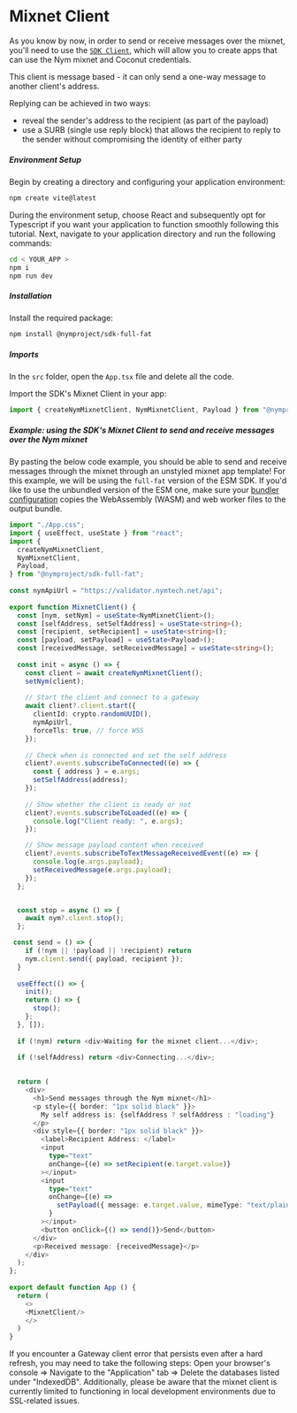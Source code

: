
# Mixnet Client

As you know by now, in order to send or receive messages over the mixnet, you'll need to use the [`SDK Client`](https://www.npmjs.com/package/@nymproject/sdk), which will allow you to create apps that can use the Nym mixnet and Coconut credentials.

This client is message based - it can only send a one-way message to another client's address.

Replying can be achieved in two ways:
- reveal the sender's address to the recipient (as part of the payload)
- use a SURB (single use reply block) that allows the recipient to reply to the sender without compromising the identity of either party

##### Environment Setup
Begin by creating a directory and configuring your application environment:

```bash
npm create vite@latest
```

During the environment setup, choose React and subsequently opt for Typescript if you want your application to function smoothly following this tutorial. Next, navigate to your application directory and run the following commands:
```bash
cd < YOUR_APP >
npm i 
npm run dev
```

##### Installation
Install the required package:
```bash
npm install @nymproject/sdk-full-fat 
```

##### Imports
In the `src` folder, open the `App.tsx` file and delete all the code.

Import the SDK's Mixnet Client in your app:
````js
import { createNymMixnetClient, NymMixnetClient, Payload } from "@nymproject/sdk-full-fat";
````

##### Example: using the SDK's Mixnet Client to send and receive messages over the Nym mixnet
By pasting the below code example, you should be able to send and receive messages through the mixnet through an unstyled mixnet app template!
<Callout type="warning" emoji="ℹ️">
    For this example, we will be using the `full-fat` version of the ESM SDK. If you'd like to use the unbundled version of the ESM one, make sure your [bundler configuration](../../bundling/bundling) copies the WebAssembly (WASM) and web worker files to the output bundle.
</Callout>

```ts
import "./App.css";
import { useEffect, useState } from "react";
import {
  createNymMixnetClient,
  NymMixnetClient,
  Payload,
} from "@nymproject/sdk-full-fat";
 
const nymApiUrl = "https://validator.nymtech.net/api";
 
export function MixnetClient() {
  const [nym, setNym] = useState<NymMixnetClient>();
  const [selfAddress, setSelfAddress] = useState<string>();
  const [recipient, setRecipient] = useState<string>();
  const [payload, setPayload] = useState<Payload>();
  const [receivedMessage, setReceivedMessage] = useState<string>();
 
  const init = async () => {
    const client = await createNymMixnetClient();
    setNym(client);
 
    // Start the client and connect to a gateway
    await client?.client.start({
      clientId: crypto.randomUUID(),
      nymApiUrl,
      forceTls: true, // force WSS
    });
 
    // Check when is connected and set the self address
    client?.events.subscribeToConnected((e) => {
      const { address } = e.args;
      setSelfAddress(address);
    });
 
    // Show whether the client is ready or not
    client?.events.subscribeToLoaded((e) => {
      console.log("Client ready: ", e.args);
    });

    // Show message payload content when received
    client?.events.subscribeToTextMessageReceivedEvent((e) => {
      console.log(e.args.payload);
      setReceivedMessage(e.args.payload);
    });
  };


  const stop = async () => {
    await nym?.client.stop();
  };

 const send = () => {
    if (!nym || !payload || !recipient) return
    nym.client.send({ payload, recipient });
  }
 
  useEffect(() => {
    init();
    return () => {
      stop();
    };
  }, []);
 
  if (!nym) return <div>Waiting for the mixnet client...</div>;
 
  if (!selfAddress) return <div>Connecting...</div>;

 
  return (
    <div>
      <h1>Send messages through the Nym mixnet</h1>
      <p style={{ border: "1px solid black" }}>
        My self address is: {selfAddress ? selfAddress : "loading"}
      </p>
      <div style={{ border: "1px solid black" }}>
        <label>Recipient Address: </label>
        <input
          type="text"
          onChange={(e) => setRecipient(e.target.value)}
        ></input>
        <input
          type="text"
          onChange={(e) =>
            setPayload({ message: e.target.value, mimeType: "text/plain" })
          }
        ></input>
        <button onClick={() => send()}>Send</button>
      </div>
      <p>Received message: {receivedMessage}</p>
    </div>
  );
};
 
export default function App () {
  return (
    <>
    <MixnetClient/>
    </>
  )
}
```

<Callout type="info" emoji="⚠️">
  If you encounter a Gateway client error that persists even after a hard refresh, you may need to take the following steps: Open your browser's console => Navigate to the "Application" tab => Delete the databases listed under "IndexedDB".
  Additionally, please be aware that the mixnet client is currently limited to functioning in local development environments due to SSL-related issues.
</Callout>
